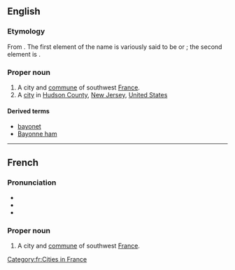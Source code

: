==English==
{{wikipedia}}

===Etymology===
From {{etyl|fr|en}}. The first element of the name is variously said to be {{etyl|eu|en}} or {{etyl|la|en}}; the second element is {{etyl|eu|en}} {{m|en|on||good}}.

===Proper noun===
{{en-proper noun}}

# A city and [[commune]] of southwest [[France]].
# A [[city]] in [[Hudson County]], [[New Jersey]], [[United States]]

====Derived terms====
* [[bayonet]]
* [[Bayonne ham]]

{{topics|en|Cities in France|Cities in the United States of America}}

----

==French==

===Pronunciation===
* {{fr-IPA|Baillonne}}
* {{audio|Fr-Paris--Bayonne.ogg|Audio (Paris)|lang=fr}}
* {{audio|Fr-Bayonne.ogg|Audio|lang=fr}}

===Proper noun===
{{fr-proper noun}}

# A city and [[commune]] of southwest [[France]].

[[Category:fr:Cities in France]]